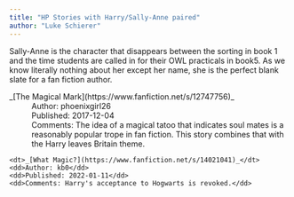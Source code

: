 ```yaml
---
title: "HP Stories with Harry/Sally-Anne paired"
author: "Luke Schierer"
---
```


Sally-Anne is the character that disappears between the sorting in book 1 and the
time students are called in for their OWL practicals in book5.  As we know
literally nothing about her except her name, she is the perfect blank slate for
a fan fiction author. 

<dl>
    <dt>_[The Magical Mark](https://www.fanfiction.net/s/12747756)_</dt>
    <dd>Author: phoenixgirl26</dd>
    <dd>Published: 2017-12-04</dd>
    <dd>Comments: The idea of a magical tatoo that indicates soul mates is a
        reasonably popular trope in fan fiction.  This story combines that with
        the Harry leaves Britain theme.</dd>

    <dt>_[What Magic?](https://www.fanfiction.net/s/14021041)_</dt>
    <dd>Author: kb0</dd>
    <dd>Published: 2022-01-11</dd>
    <dd>Comments: Harry's acceptance to Hogwarts is revoked.</dd>

</dl>
